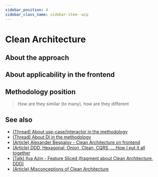 ```yaml
---
sidebar_position: 4
sidebar_class_name: sidebar-item--wip
---
```



# Clean Architecture

<WIP ticket="165" />

## About the approach

## About applicability in the frontend

## Methodology position

> How are they similar (to many), how are they different

## See also

- [(Thread) About use-case/interactor in the methodology](https://t.me/feature_sliced/3897)
- [(Thread) About DI in the methodology](https://t.me/feature_sliced/4592)
- [(Article) Alexander Bespalov - Clean Architecture on frontend](https://bespoyasov.ru/blog/clean-architecture-on-frontend/)
- [(Article) DDD, Hexagonal, Onion, Clean, CQRS, ... How I put it all together](https://herbertograca.com/2017/11/16/explicit-architecture-01-ddd-hexagonal-onion-clean-cqrs-how-i-put-it-all-together/)
- [(Talk) Ilya Azin - Feature Sliced (fragment about Clean Architecture, DDD)](https://youtu.be/SnzPAr_FJ7w?t=528)
- [(Article) Misconceptions of Clean Architecture](http://habr.com/ru/company/mobileup/blog/335382/)
